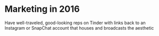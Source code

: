 # Marketing in 2016

Have well-traveled, good-looking reps on Tinder with links back to an Instagram or SnapChat account that houses and broadcasts the aesthetic